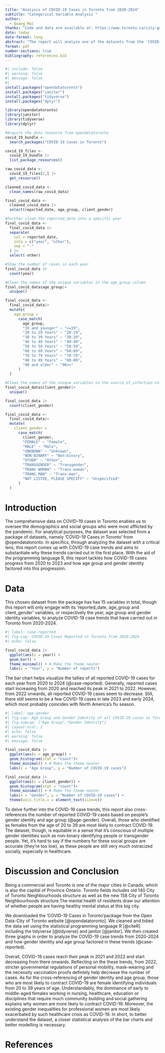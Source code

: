 ```yaml
---
title: "Analysis of COVID-19 Cases in Toronto from 2020-2024"
subtitle: "Categorical Variable Analysis "
author: 
  - Quang Mai
thanks: "Code and data are available at: https://www.toronto.ca/city-government/data-research-maps/open-data/."
date: today
date-format: long
abstract: "The report will analyze one of the datasets from the 'COVID-19 Cases in Toronto' package that is avaliable for the public from Toronto Open Data. Statistically, to gain an understanding of the healthcare landscape during the COVID-19 pandemic, we visualize the dataset's catagorical data using bar charts In summary, COVID-19 cases have reached its peak from 2020-2022 but is currently subsiding. Furthermore, those who are most likely to be afflicted with COVID-19 are women 20 to 30 years of age."
format: pdf
number-sections: true
bibliography: references.bib
---
```


```r
#| include: false
#| warning: false
#| message: false
#| 
install.packages("opendatatoronto")
install.packages("janitor")
install.packages("tidyverse")
install.packages("dplyr")

library(opendatatoronto)
library(janitor)
library(tidyverse)
library(dplyr)

#Acquire the data resource from opendatatoronto
covid_19_bundle <- 
  search_packages("COVID-19 Cases in Toronto")

covid_19_files <- 
  covid_19_bundle |>
  list_package_resources()

raw_covid_data <- 
  covid_19_files[2,] |>
  get_resource()

cleaned_covid_data <-
  clean_names(raw_covid_data)

final_covid_data <- 
  cleaned_covid_data |> 
  select(reported_date, age_group, client_gender)

#Further clean the reported_date into a specific year 
final_covid_data <-
  final_covid_data |>
  separate(
    col = reported_date,
    into = c("year", "other"),
    sep = "-"
  ) |>
  select(-other)

#Show the number of cases in each year
final_covid_data |>
  count(year)

#Clean the names of the unique variables in the age_group column
final_covid_data$age_group|>
  unique()

final_covid_data <-
  final_covid_data|>
  mutate(
    age_group =
      case_match(
        age_group,
        "19 and younger" ~ "<=19",
        "20 to 29 Years" ~ "20-29",
        "30 to 39 Years" ~ "30-39",
        "40 to 49 Years" ~ "40-49",
        "50 to 59 Years" ~ "50-59",
        "60 to 69 Years" ~ "60-69",
        "70 to 79 Years" ~ "70-79",
        "80 to 89 Years" ~ "80-89",
        "90 and older" ~ "90>="
      )
  )

#Clean the names of the unique variables in the source_of_infection column
final_covid_data$client_gender|>
  unique()

final_covid_data |>
  count(client_gender)

final_covid_data <-
  final_covid_data|>
  mutate(
    client_gender =
      case_match(
        client_gender,
        "FEMALE" ~ "Female",
        "MALE" ~ "Male",
        "UNKNOWN" ~ "Unknown",
        "NON-BINARY" ~ "Non-binary",
        "OTHER" ~ "Other",
        "TRANSGENDER" ~ "Transgender",
        "TRANS WOMAN" ~ "Trans-woman",
        "TRANS MAN" ~ "Trans-man",
        "NOT LISTED, PLEASE SPECIFY" ~ "Unspecified"
      )
  )

```

# Introduction

The comprehensive data on COVID-19 cases in Toronto enables us to oversee the demographics and social groups who were most afflicted by the pandemic. For analytical purposes, the dataset was selected from a package of datasets, namely 'COVID-19 Cases in Toronto' from @opendatatoronto.  In specifics, through analyzing the dataset with a critical lens, this report comes up with COVID-19 case trends and aims to substantiate why these trends carried out in the first place. With the aid of the programming language R, this report tackles how COVID-19 cases progress from 2020 to 2023 and how age group and gender identity factored into this progression. 

# Data {#sec-data}

This chosen dataset from the package has has 15 variables in total, though this report will only engage with its 'reported_date, age_group and client_gender' variables, or respectively the year, age group and gender identity variables, to analyze COVID-19 case trends that have carried out in Toronto from 2020-2024.

```r
#| label: case-reported
#| fig-cap: COVID-19 Cases Reported in Toronto from 2020-2024
#| echo: false

final_covid_data |>
  ggplot(aes(x = year)) +
  geom_bar() +
  theme_minimal() + # Make the theme neater
  labs(x = "Year", y = "Number of reports") 

```

The bar chart helps visualize the tallies of all reported COVID-19 cases for each year from 2020 to 2024 (@case-reported). Generally, reported cases start increasing from 2020 and reached its peak in 2021 to 2022. However, from 2022 onwards, all reported COVID-19 cases seem to decrease. Still, there still seems to be a few COVID-19 cases in late 2023 and early 2024, which most probably coincides with North America's flu season.

```r
#| label: age-gender
#| fig-cap: Age Group and Gender Identity of all COVID-19 cases in Toronto
#| fig-subcap: ["Age Group","Gender Identity"]
#| layout-ncol: 2
#| echo: false
#| warning: false
#| message: false

final_covid_data |>
  ggplot(aes(x = age_group)) +
  geom_histogram(stat = "count")+
  theme_minimal() + # Make the theme neater
  labs(x = "Age Group", y = "Number of COVID-19 cases") 

final_covid_data |>
  ggplot(aes(x = client_gender)) +
  geom_histogram(stat = "count")+
  theme_minimal() + # Make the theme neater
  labs(x = "Gender", y = "Number of COVID-19 cases") +
  theme(axis.title.x = element_text(size=6))

```
\break
To delve further into the COVID-19 case trends, this report also cross-references the number of reported COVID-19 cases based on people's gender identity and age group (@age-gender). Overall, those who identified as females from the age of 20 to 39 are most likely to contract COVID-19. The dataset, though, is equitable in a sense that it's conscious of multiple gender identities such as non-binary identifying people or transgender people. Yet, it's hard to say if the numbers for these social groups are accurate (they're too low), as these people are still very much ostracized socially, especially in healthcare.


# Discussion and Conclusion

Being a commercial and Toronto is one of the major cities in Canada, which is also the capital of Province Ontario. Toronto fields includes old 140 City of Toronto Neighbourhoods structure as well as the new 158 City of Toronto Neighbourhoods structure.The mental health of residents draw our attention of whether people are having healthy mental status at this big city.

We downloaded the 'COVID-19 Cases in Toronto'package from the Open Data-City of Toronto website [@opendatatoronto]. We cleaned and tidied the data set using the statistical programming language R [@citeR] including the tidyverse [@tidyverse] and janitor [@janitor]. We then created three graphs in order to analyze the COVID-19 case trends from 2020-2024 and how gender identity and age group factored in these trends (@case-reported).

Overall, COVID-19 cases reach their peak in 2021 and 2022 and start decreasing from there onwards. Reflecting on the these trends, from 2022, stricter governmental regulations of personal mobility, mask-wearing and the necessity vaccination proofs defintely help decrease the number of cases. As for the cross-referencing of gender identity and age group, those who are most likely to contract COVID-19 are female identifying individuals from 20 to 39 years of age. Understandably, the dominance of early to middle-aged females working in nursing, healthcare, education or disciplines that require much community building and social gathering explains why women are more likely to contract COVID-19. Moreover, the existing gender inequalities for professional women are most likely exacerbated by such healthcare crisis as COVID-19. In short, to better understand the dataset, a closer statistical analysis of the bar charts and better modelling is necessary.



\newpage

# References


